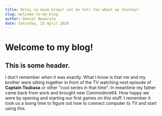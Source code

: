 ```yaml
---
title: Witaj na moim blogu! Let me tell You about my Journey!
slug: welcome-to-my-blog
author: Daniel Noworyta
date: Saturday, 25 April 2020
---
```


# Welcome to my blog!

## This is some header.

I don't remember when it was exactly. What I know is that me and my brother were sitting together in front of the TV watching next episode of **Captain Tsubasa** or other "cool series in that time". In meantime my father came back from work and brought new Commodore64. How happy we were by opening and starting our first games on this stuff. I remember it took us a loong time to figure out how to connect computer to TV and start using this.
